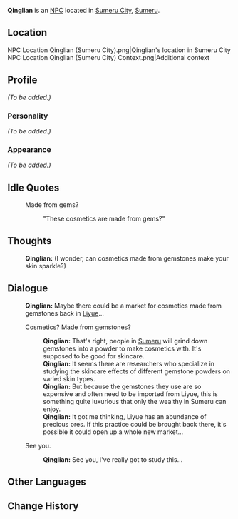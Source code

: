 {{About|the NPC found at Sumeru City|the NPC found at Stone Gate|Qinglian (Stone Gate)}}
{{Character Infobox
|name             = Qinglian
|type             = NPC
|image            = NPC Qinglian (Sumeru City).png
|region           = Sumeru
|region2          = Liyue
|affiliation      = 
|title            = Peddler
|ancestry         = <!-- Clan/family -->
|father           = 
|mother           = 
|spouse           = 
|sibling          = 
|child            = 
|relative         = 
|voiceEN          = 
|voiceCN          = 
|voiceJP          = 
|dialoguereward   = 
}}
'''Qinglian''' is an [[NPC]] located in [[Sumeru City]], [[Sumeru]].
==Location==
<gallery>
NPC Location Qinglian (Sumeru City).png|Qinglian's location in Sumeru City
NPC Location Qinglian (Sumeru City) Context.png|Additional context
</gallery>

==Profile==
''(To be added.)''

===Personality===
''(To be added.)''

===Appearance===
''(To be added.)''
<!--
==Quests and Events==
{{Quests and Events}}
-->
==Idle Quotes==
{{Dialogue start}}
: {{DIcon|Idle}} Made from gems?
:: {{A|VO Qinglian (Sumeru City) 01.ogg}} "These cosmetics are made from gems?"
{{Dialogue end}}

==Thoughts==
{{All Schemes to Know Explanation|name=Qinglian}}
:{{A|VO Qinglian (Sumeru City) All Schemes to Know 01.ogg}} '''Qinglian:''' (I wonder, can cosmetics made from gemstones make your skin sparkle?)

==Dialogue==
{{Dialogue start}}
:'''Qinglian:''' Maybe there could be a market for cosmetics made from gemstones back in [[Liyue]]...
:{{DIcon}} Cosmetics? Made from gemstones?
::'''Qinglian:''' That's right, people in [[Sumeru]] will grind down gemstones into a powder to make cosmetics with. It's supposed to be good for skincare.
::'''Qinglian:''' It seems there are researchers who specialize in studying the skincare effects of different gemstone powders on varied skin types.
::'''Qinglian:''' But because the gemstones they use are so expensive and often need to be imported from Liyue, this is something quite luxurious that only the wealthy in Sumeru can enjoy.
::'''Qinglian:''' It got me thinking, Liyue has an abundance of precious ores. If this practice could be brought back there, it's possible it could open up a whole new market...
:{{DIcon}} See you.
::'''Qinglian:''' See you, I've really got to study this...
{{Dialogue end}}
<!--
==Event Dialogue==
===Event Name===
{{Dialogue start}}
:'''{{subst:PAGENAME}}:'''
{{Dialogue end}}

==Trivia==
* 
-->
==Other Languages==
{{Other Languages
|default_hidden = 1
|en      = Qinglian
|zhs     = 清涟
|zhs_rm  = Qīnglián
|zht     = 清漣
|zht_rm  = Qīnglián
|ja      = 清漣
|ja_rm   = Seiren{{Assumed}}
|ko      = {{tt|천영|淸漣}}
|ko_rm   = Cheonyeong
|es      = Chinglian
|fr      = Qinglian
|ru      = Цин Лянь
|th      = Qinglian
|vi      = Qinglian
|de      = Qinglian
|id      = Qinglian
|pt      = Qinglian
|tr      = 
|it      = 
}}

==Change History==
{{Change History|3.0}}